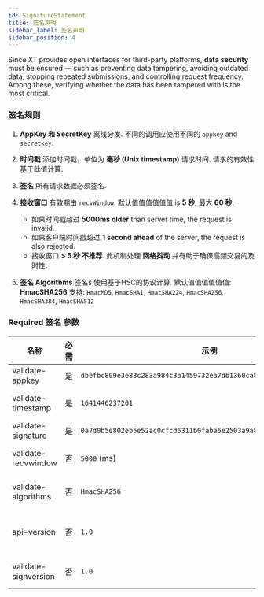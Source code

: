 ```yaml
---
id: SignatureStatement
title: 签名声明
sidebar_label: 签名声明
sidebar_position: 4
---
```


Since XT provides open interfaces for third-party platforms, **data security** must be ensured — such as preventing data tampering, avoiding outdated data, stopping repeated submissions, and controlling request frequency. Among these, verifying whether the data has been tampered with is the most critical.

### 签名规则

1. **AppKey 和 SecretKey** 离线分发. 不同的调用应使用不同的 `appkey` and `secretkey`.

2. **时间戳** 添加时间戳，单位为 **毫秒 (Unix timestamp)** 请求时间. 请求的有效性基于此值计算.

3. **签名** 所有请求数据必须签名.

4. **接收窗口** 有效期由 `recvWindow`. 默认值值值值值值 is **5 秒**, 最大 **60 秒**.

   - 如果时间戳超过 **5000ms older** than server time, the request is invalid.
   - 如果客户端时间戳超过 **1 second ahead** of the server, the request is also rejected.
   - 接收窗口 **> 5 秒 不推荐**. 此机制处理 **网络抖动** 并有助于确保高频交易的及时性.

5. **签名 Algorithms** 签名s 使用基于HSC的协议计算. 默认值值值值值值: **HmacSHA256** 支持: `HmacMD5`, `HmacSHA1`, `HmacSHA224`, `HmacSHA256`, `HmacSHA384`, `HmacSHA512`

### Required 签名 参数

| 名称 | 必需 | 示例 | 描述 |
| --- | --- | --- | --- |
| validate-appkey | 是 | `dbefbc809e3e83c283a984c3a1459732ea7db1360ca80c5c2c8867408d28cc83` | API密钥 |
| validate-timestamp | 是 | `1641446237201` | Unix timestamp (ms) |
| validate-signature | 是 | `0a7d0b5e802eb5e52ac0cfcd6311b0faba6e2503a9a8d1e2364b38617877574d` | Generated signature |
| validate-recvwindow | 否 | `5000` (ms) | Time window for validity |
| validate-algorithms | 否 | `HmacSHA256` | 默认值值值值值值 `HmacSHA256` |
| api-version | 否 | `1.0` | Reserved, API version 数字 |
| validate-signversion | 否 | `1.0` | Reserved, signature version |
